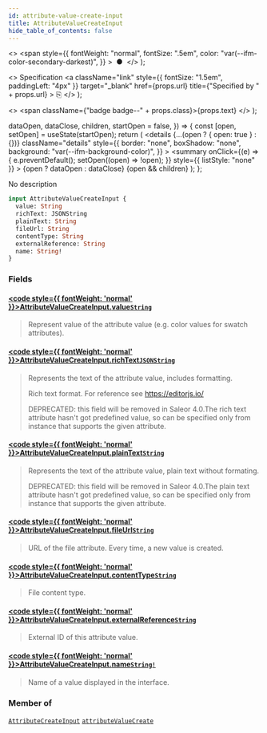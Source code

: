 ```yaml
---
id: attribute-value-create-input
title: AttributeValueCreateInput
hide_table_of_contents: false
---
```


  <>
    <span
      style={{
        fontWeight: "normal",
        fontSize: ".5em",
        color: "var(--ifm-color-secondary-darkest)",
      }}
    >
      &nbsp;●&nbsp;
    </span>
  </>
);

  <>
    Specification
    <a
      className="link"
      style={{ fontSize: "1.5em", paddingLeft: "4px" }}
      target="\_blank"
      href={props.url}
      title={"Specified by " + props.url}
    >
      ⎘
    </a>
  </>
);

  <>
    <span className={"badge badge--" + props.class}>{props.text}</span>
  </>
);


  dataOpen,
  dataClose,
  children,
  startOpen = false,
}) => {
  const [open, setOpen] = useState(startOpen);
  return (
    <details
      {...(open ? { open: true } : {})}
      className="details"
      style={{
        border: "none",
        boxShadow: "none",
        background: "var(--ifm-background-color)",
      }}
    >
      <summary
        onClick={(e) => {
          e.preventDefault();
          setOpen((open) => !open);
        }}
        style={{ listStyle: "none" }}
      >
        {open ? dataOpen : dataClose}
      </summary>
      {open && children}
    </details>
  );
};

No description

```graphql
input AttributeValueCreateInput {
  value: String
  richText: JSONString
  plainText: String
  fileUrl: String
  contentType: String
  externalReference: String
  name: String!
}
```

### Fields

#### [<code style={{ fontWeight: 'normal' }}>AttributeValueCreateInput.<b>value</b></code>](#)<Bullet />[`String`](../../../api-reference/miscellaneous/scalars/string) <Badge class="secondary" text="scalar"/>

> Represent value of the attribute value (e.g. color values for swatch attributes).

#### [<code style={{ fontWeight: 'normal' }}>AttributeValueCreateInput.<b>richText</b></code>](#)<Bullet />[`JSONString`](../../../api-reference/miscellaneous/scalars/jsonstring) <Badge class="secondary" text="scalar"/>

> Represents the text of the attribute value, includes formatting.
>
> Rich text format. For reference see https://editorjs.io/
>
> DEPRECATED: this field will be removed in Saleor 4.0.The rich text attribute hasn't got predefined value, so can be specified only from instance that supports the given attribute.

#### [<code style={{ fontWeight: 'normal' }}>AttributeValueCreateInput.<b>plainText</b></code>](#)<Bullet />[`String`](../../../api-reference/miscellaneous/scalars/string) <Badge class="secondary" text="scalar"/>

> Represents the text of the attribute value, plain text without formating.
>
> DEPRECATED: this field will be removed in Saleor 4.0.The plain text attribute hasn't got predefined value, so can be specified only from instance that supports the given attribute.

#### [<code style={{ fontWeight: 'normal' }}>AttributeValueCreateInput.<b>fileUrl</b></code>](#)<Bullet />[`String`](../../../api-reference/miscellaneous/scalars/string) <Badge class="secondary" text="scalar"/>

> URL of the file attribute. Every time, a new value is created.

#### [<code style={{ fontWeight: 'normal' }}>AttributeValueCreateInput.<b>contentType</b></code>](#)<Bullet />[`String`](../../../api-reference/miscellaneous/scalars/string) <Badge class="secondary" text="scalar"/>

> File content type.

#### [<code style={{ fontWeight: 'normal' }}>AttributeValueCreateInput.<b>externalReference</b></code>](#)<Bullet />[`String`](../../../api-reference/miscellaneous/scalars/string) <Badge class="secondary" text="scalar"/>

> External ID of this attribute value.
>
> <Badge text="Added in Saleor 3.10" class="secondary margin-bottom--sm" />

#### [<code style={{ fontWeight: 'normal' }}>AttributeValueCreateInput.<b>name</b></code>](#)<Bullet />[`String!`](../../../api-reference/miscellaneous/scalars/string) <Badge class="secondary" text="non-null"/> <Badge class="secondary" text="scalar"/>

> Name of a value displayed in the interface.

### Member of

[`AttributeCreateInput`](../../../api-reference/attributes/inputs/attribute-create-input) <Badge class="secondary" text="input"/><Bullet />[`attributeValueCreate`](../../../api-reference/attributes/mutations/attribute-value-create) <Badge class="secondary" text="mutation"/>
